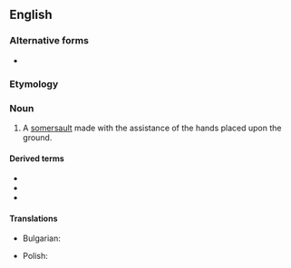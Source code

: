 {{also|hand-spring}}
==English==

===Alternative forms===
* {{l|en|hand-spring}}

===Etymology===
{{compound|en|hand|spring}}

===Noun===
{{en-noun}}

# A [[somersault]] made with the assistance of the hands placed upon the ground.

====Derived terms====
* {{l|en|back handspring}}
* {{l|en|front handspring}}
* {{l|en|rising handspring}}

====Translations====
{{trans-top|A [[somersault]] made with the assistance of the hands placed upon the ground}}
* Bulgarian: {{t|bg|кълбо напред|n}}
{{trans-mid}}
* Polish: {{t+|pl|przerzut|m}}
{{trans-bottom}}